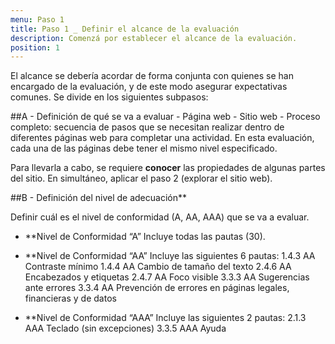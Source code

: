 ```yaml
---
menu: Paso 1
title: Paso 1 _ Definir el alcance de la evaluación
description: Comenzá por establecer el alcance de la evaluación.
position: 1
---
```


El alcance se debería acordar de forma conjunta con quienes se han encargado de la evaluación, y de este modo asegurar expectativas comunes. Se divide en los siguientes subpasos:

##A - Definición de qué se va a evaluar
      - Página web
      - Sitio web
      - Proceso completo: secuencia de pasos que se necesitan realizar dentro de diferentes páginas web para completar una actividad. En esta evaluación, cada una de las páginas debe tener el mismo nivel especificado.
      
Para llevarla a cabo, se requiere **conocer** las propiedades de algunas partes del sitio. En simultáneo, aplicar el paso 2 (explorar el sitio web).

##B - Definición del nivel de adecuación**

Definir cuál es el nivel de conformidad (A, AA, AAA) que se va a evaluar.

 - **Nivel de Conformidad “A”
Incluye todas las pautas (30).

- **Nivel de Conformidad “AA”
Incluye las siguientes 6 pautas:
1.4.3 AA Contraste mínimo
1.4.4 AA Cambio de tamaño del texto
2.4.6 AA Encabezados y etiquetas
2.4.7 AA Foco visible
3.3.3 AA Sugerencias ante errores
3.3.4 AA Prevención de errores en páginas legales, financieras y de datos

- **Nivel de Conformidad “AAA”
Incluye las siguientes 2 pautas:
2.1.3 AAA Teclado (sin excepciones)
3.3.5 AAA Ayuda
